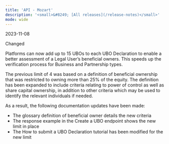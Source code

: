```yaml
---
title: 'API - Mozart'  
description: '<small>&#8249; [All releases](/release-notes)</small>'
mode: wide
---
```

<span class="date">2023-11-08</span>  
  
  
<div class="pill pill-blue">Changed</div>
  

Platforms can now add up to 15 UBOs to each UBO Declaration to enable a better assessment of a Legal User’s beneficial owners. This speeds up the verification process for Business and Partnership types.  

The previous limit of 4 was based on a definition of beneficial ownership that was restricted to owning more than 25% of the equity. The definition has been expanded to include criteria relating to power of control as well as share capital ownership, in addition to other criteria which may be used to identify the relevant individuals if needed.   

As a result, the following documentation updates have been made:  
- The glossary definition of beneficial owner details the new criteria  
- The response example in the Create a UBO endpoint shows the new limit in place  
- The How to submit a UBO Declaration tutorial has been modified for the new limit